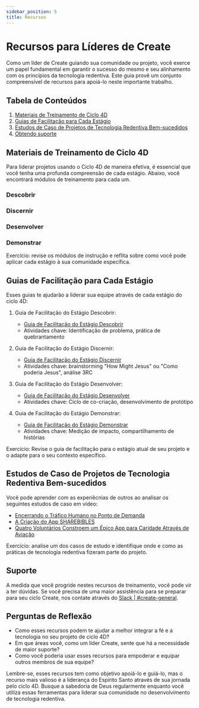 ```yaml
---
sidebar_position: 5
title: Recursos
---
```



# Recursos para Líderes de Create

Como um líder de Create guiando sua comunidade ou projeto, você exerce um
papel fundamental em garantir o sucesso do mesmo e seu alinhamento com os princípios
da tecnologia redentiva. Este guia provê um conjunto compreensível de recursos
para apoiá-lo neste importante trabalho.

## Tabela de Conteúdos

1. [Materiais de Treinamento de Ciclo 4D](#4d-cycle-training-materials)
1. [Guias de Facilitação para Cada Estágio](#facilitation-guides-for-each-stage)
1. [Estudos de Caso de Projetos de Tecnologia Redentiva Bem-sucedidos](#case-studies-of-successful-redemptive-technology-projects)
1. [Obtendo suporte](#support)

## Materiais de Treinamento de Ciclo 4D

Para liderar projetos usando o Ciclo 4D de maneira efetiva, é essencial que você tenha uma
profunda compreensão de cada estágio. Abaixo, você encontrará módulos de treinamento para cada um.

### Descobrir

<div className={styles.videos}>
  <YouTubeVideo
    id="4lT7xIHBhg8"
    title="Treinamento de Create em 4D da Fé & Tecnologia - Semana 1: Descobrir"
  />
</div>

### Discernir

<div className={styles.videos}>
  <YouTubeVideo
    id="bqZw9gXSidQ"
    title="Treinamento de Create em 4D da Fé & Tecnologia - Semana 2: Discernir"
  />
</div>

### Desenvolver

<div className={styles.videos}>
  <YouTubeVideo
    id="2s3SmnxRmJ8"
    title="Treinamento de Create em 4D da Fé & Tecnologia - Semana 3: Desenvolver"
  />
</div>

### Demonstrar

<div className={styles.videos}>
  <YouTubeVideo
    id="NCdcAV-9OB4"
    title="Treinamento de Create em 4D da Fé & Tecnologia - Semana 4: Demonstrar"
  />
</div>

Exercício: revise os módulos de instrução e reflita sobre como você pode
aplicar cada estágio à sua comunidade específica.

## Guias de Facilitação para Cada Estágio

Esses guias te ajudarão a liderar sua equipe através de cada estágio do ciclo 4D:

1. Guia de Facilitação do Estágio Descobrir:

   - [Guia de Facilitação do Estágio Descobrir](https://docs.google.com/presentation/d/1biFrD0Y-TK4O67a5LUxdMZC0Oeegwj6LbnpZZaCvcZQ)
   - Atividades chave: Identificação de problema, prática de quebrantamento

2. Guia de Facilitação do Estágio Discernir:

   - [Guia de Facilitação do Estágio Discernir](https://docs.google.com/presentation/d/1he4ESDdVfMeM12s6zlooKqiGRcNKxDu4t26nVkc0Jac)
   - Atividades chave: brainstorming "How Might Jesus" ou "Como poderia Jesus", análise 3RC

3. Guia de Facilitação do Estágio Desenvolver:

   - [Guia de Facilitação do Estágio Desenvolver](https://docs.google.com/presentation/d/1XDn3Bw1eCiyTq8zmuqHvJMQBlLyjMmpHXA-uCoX7agk)
   - Atividades chave: Ciclo de co-criação, desenvolvimento de protótipo

4. Guia de Facilitação do Estágio Demonstrar:
   - [Guia de Facilitação do Estágio Demonstrar](https://docs.google.com/presentation/d/16rClTZQf4uNis1a4Y3oZFHM3tId6kHkRpMZmmVRpqF8)
   - Atividades chave: Medição de impacto, compartilhamento de histórias

Exercício: Revise o guia de facilitação para o estágio atual de seu projeto e
o adapte para o seu contexto específico.

## Estudos de Caso de Projetos de Tecnologia Redentiva Bem-sucedidos

Você pode aprender com as experiêcnias de outros ao analisar os seguintes estudos de caso em vídeo:

   - [Encerrando o Tráfico Humano no Ponto de Demanda](https://youtu.be/DVXqnHl7NPA?feature=shared)
   - [A Criação do App SHAREBIBLES](https://www.youtube.com/watch?v=kwTbmAnFzrc)
   - [Quatro Voluntários Constroem um Épico App para Caridade Através de Aviação](https://www.youtube.com/watch?v=WOdl0p0qKEg)

Exercício: analise um dos casos de estudo e identifique onde e como as práticas de 
tecnologia redentiva fizeram parte do projeto.

## Suporte

A medida que você progride nestes recursos de treinamento, você pode vir a ter
dúvidas. Se você precisa de uma maior assistência para se preparar para seu ciclo
Create, nos contate através do [Slack | #create-general](https://faithtechhub.slack.com/).

## Perguntas de Reflexão

- Como esses recursos podem te ajudar a melhor integrar a fé e a tecnologia no seu projeto de ciclo 4D?
- Em que áreas você, como um líder Create, sente que há a necessidade de maior suporte?
- Como você poderia usar esses recursos para empoderar e equipar outros membros de sua equipe?

Lembre-se, esses recursos tem como objetivo apoiá-lo e guiá-lo, mas o recurso
mais valioso é a liderança do Espírito Santo através de sua jornada pelo ciclo 4D.
Busque a sabedoria de Deus regularmente enquanto você utiliza essas ferramentas para
liderar sua comunidade no desenvolvimento de tecnologia redentiva.
